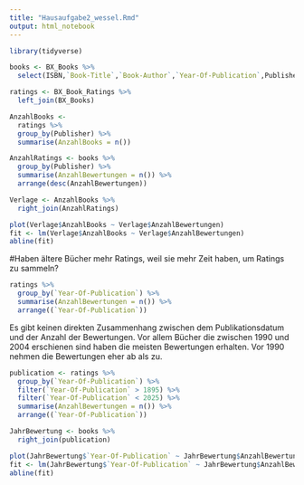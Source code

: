 ```yaml
---
title: "Hausaufgabe2_wessel.Rmd"
output: html_notebook
---
```

```r
library(tidyverse)
```

```r
books <- BX_Books %>%
  select(ISBN,`Book-Title`,`Book-Author`,`Year-Of-Publication`,Publisher)
```

```r
ratings <- BX_Book_Ratings %>%
  left_join(BX_Books)
```

```r
AnzahlBooks <-
  ratings %>%
  group_by(Publisher) %>%
  summarise(AnzahlBooks = n())
```



```r
AnzahlRatings <- books %>%
  group_by(Publisher) %>%
  summarise(AnzahlBewertungen = n()) %>%
  arrange(desc(AnzahlBewertungen))
```
```r
Verlage <- AnzahlBooks %>%
  right_join(AnzahlRatings)
```


```r
plot(Verlage$AnzahlBooks ~ Verlage$AnzahlBewertungen)
fit <- lm(Verlage$AnzahlBooks ~ Verlage$AnzahlBewertungen)
abline(fit)
```
#Haben ältere Bücher mehr Ratings, weil sie mehr Zeit haben, um Ratings zu sammeln?
```r
ratings %>%
  group_by(`Year-Of-Publication`) %>%
  summarise(AnzahlBewertungen = n()) %>%
  arrange((`Year-Of-Publication`))
```
Es gibt keinen direkten Zusammenhang zwischen dem Publikationsdatum und der Anzahl der Bewertungen. Vor allem Bücher die zwischen 1990 und 2004 erschienen sind haben die meisten Bewertungen erhalten. Vor 1990 nehmen die Bewertungen eher ab als zu.

```r
publication <- ratings %>%
  group_by(`Year-Of-Publication`) %>%
  filter(`Year-Of-Publication` > 1895) %>%
  filter(`Year-Of-Publication` < 2025) %>%
  summarise(AnzahlBewertungen = n()) %>%
  arrange((`Year-Of-Publication`))
```
```r
JahrBewertung <- books %>%
  right_join(publication)
```
```r
plot(JahrBewertung$`Year-Of-Publication` ~ JahrBewertung$AnzahlBewertungen)
fit <- lm(JahrBewertung$`Year-Of-Publication` ~ JahrBewertung$AnzahlBewertungen)
abline(fit)
```

